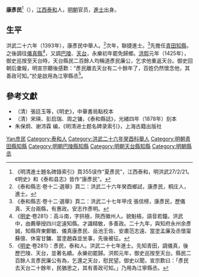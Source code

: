 '''康彥民'''<ref>《明清進士題名碑錄索引》頁355误作“夏彥民”，江西泰和，明洪武27/2/21。《明史》和《泰和县志》皆作“康彥民”。</ref>（{{bd|？||？||}}），[[江西|江西]][[泰和|泰和]]人，[[明朝|明朝]]官员，[[進士|進士]]出身。

== 生平 ==
洪武二十六年（1393年），康彥民中舉人。<ref>《泰和縣志·卷十二·選舉》頁二：洪武二十六年癸酉鄉試，康彥民，桐庄人，進士。</ref>次年，聯捷進士。<ref>《泰和縣志·卷十二·選舉》頁二：洪武二十七年甲戌 張信榜，康彥民，歷儀真、天台兩縣，有惠政。安志作彥明。</ref>先擔任[[青田|青田]][[知縣|知縣]]，之後調往[[儀真縣|儀真縣]]<ref>《[[明史|明史]]·卷281》：高斗南，字拱極，陝西徽州人。貌魁梧，語音若鐘。洪武中，由薦舉授四川定遠知縣。才識精敏，多善政。二十九年，與知府永州余彥誠，知縣齊東鄭敏、儀真康彥民、岳池王佐、安肅范志遠、當塗孟廉及丞懷甯蘇億、休甯甘鏞、當塗趙森並坐事，先後被征。</ref>，又調[[巴陵|巴陵]]、[[天台县|天台]]，永樂初年罷免歸鄉。[[洪熙|洪熙]]元年（1425年），御史巡按至天台時，天台縣民二百餘人均稱道彥民廉公，乞求他重返天台。御史回朝后彙報，明宣宗聽後感歎：“彥民離去天台有二十餘年了，百姓仍然懷念他，其善政可知。”於是啟用為江寧縣丞<ref>《[[明史|明史]]·卷281》：彥民，泰和人。洪武二十七年進士。先知青田，調儀真，後歷巴陵、天台，並著名績。永樂初罷歸。洪熙元年，御史巡按至天台。縣民二百餘人言彥民廉公有為，乞還之天台，慰民望。御史以聞，宣宗歎曰：「彥民去天台二十餘年，民猶思之，其有善政可知。」乃用為江寧縣丞。</ref>。

== 參考文獻 ==
{{wikisource|明史/卷281}}
{{reflist}}
*（清）張廷玉等，《明史》，中華書局點校本
*（清）宋瑛、彭启瑞、周之镛，《泰和縣誌》，光緒四年（1878年）刻本
* 朱保炯、谢沛霖 编，《明清进士题名碑录索引》，上海古籍出版社

{{洪武二十七年甲戌科殿試金榜}}

{{Authority control}}
{{DEFAULTSORT:Kang康}}
[[Category:康姓|Yan彦民]]
[[Category:泰和人|Category:泰和人]]
[[Category:洪武二十六年癸酉科舉人|Category:洪武二十六年癸酉科舉人]]
[[Category:明朝青田縣知縣|Category:明朝青田縣知縣]]
[[Category:明朝巴陵縣知縣|Category:明朝巴陵縣知縣]]
[[Category:明朝天台縣知縣|Category:明朝天台縣知縣]]
[[Category:明朝縣丞|Category:明朝縣丞]]